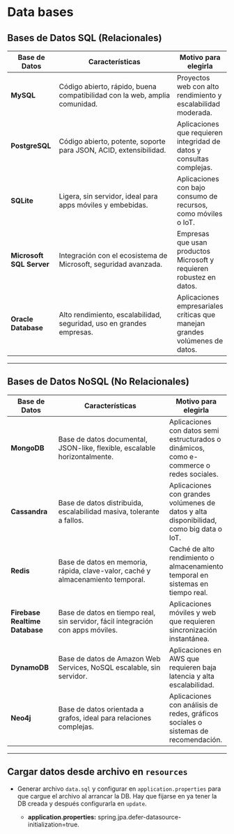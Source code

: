 # Data bases
## **Bases de Datos SQL (Relacionales)**  

| Base de Datos          | Características                                           | Motivo para elegirla |
|------------------------|-----------------------------------------------------------|----------------------|
| **MySQL**             | Código abierto, rápido, buena compatibilidad con la web, amplia comunidad. | Proyectos web con alto rendimiento y escalabilidad moderada. |
| **PostgreSQL**        | Código abierto, potente, soporte para JSON, ACID, extensibilidad. | Aplicaciones que requieren integridad de datos y consultas complejas. |
| **SQLite**           | Ligera, sin servidor, ideal para apps móviles y embebidas. | Aplicaciones con bajo consumo de recursos, como móviles o IoT. |
| **Microsoft SQL Server** | Integración con el ecosistema de Microsoft, seguridad avanzada. | Empresas que usan productos Microsoft y requieren robustez en datos. |
| **Oracle Database**   | Alto rendimiento, escalabilidad, seguridad, uso en grandes empresas. | Aplicaciones empresariales críticas que manejan grandes volúmenes de datos. |

---

## **Bases de Datos NoSQL (No Relacionales)**  

| Base de Datos          | Características                                           | Motivo para elegirla |
|------------------------|-----------------------------------------------------------|----------------------|
| **MongoDB**           | Base de datos documental, JSON-like, flexible, escalable horizontalmente. | Aplicaciones con datos semi estructurados o dinámicos, como e-commerce o redes sociales. |
| **Cassandra**         | Base de datos distribuida, escalabilidad masiva, tolerante a fallos. | Aplicaciones con grandes volúmenes de datos y alta disponibilidad, como big data o IoT. |
| **Redis**            | Base de datos en memoria, rápida, clave-valor, caché y almacenamiento temporal. | Caché de alto rendimiento o almacenamiento temporal en sistemas en tiempo real. |
| **Firebase Realtime Database** | Base de datos en tiempo real, sin servidor, fácil integración con apps móviles. | Aplicaciones móviles y web que requieren sincronización instantánea. |
| **DynamoDB**          | Base de datos de Amazon Web Services, NoSQL escalable, sin servidor. | Aplicaciones en AWS que requieren baja latencia y alta escalabilidad. |
| **Neo4j**            | Base de datos orientada a grafos, ideal para relaciones complejas. | Aplicaciones con análisis de redes, gráficos sociales o sistemas de recomendación. |

---

## Cargar datos desde archivo en `resources`
- Generar archivo `data.sql` y configurar en `application.properties` para que cargue el archivo al arrancar la DB. Hay que fijarse en ya tener la DB creada y después configurarla en `update`.

    - **application.properties:** spring.jpa.defer-datasource-initialization=true.

    